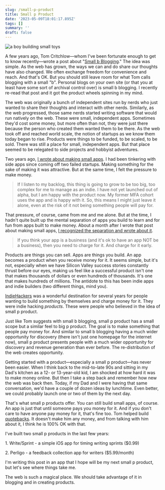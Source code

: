 ```yaml
---
slug: /small-p-product
title: Small p Product
date: '2023-05-09T18:01:17.895Z'
tags: []
summary: ''
draft: false
---
```

![a boy building small toys](https://cdn.midjourney.com/77eafee9-8703-42ca-b03a-be5018197099/0_1.png)

A few years ago, Tom Critchlow—whom I've been fortunate enough to get to know recently—wrote a post about "[Small b Blogging](https://tomcritchlow.com/2018/02/23/small-b-blogging/)." The idea was simple. As the web has grown, the ways we can and do share our thoughts have also changed. We often exchange freedom for convenience and reach. And that's OK. But you should still leave room for what Tom calls blogging with a small "b". Personal blogs on your own site (or that you at least have some sort of archival control over) is small b blogging. I recently re-read that post and it got the product wheels spinning in my mind.

The web was originally a bunch of independent sites run by nerds who just wanted to share their thoughts and interact with other nerds. Similarly, as the web progressed, those same nerds started writing software that would run natively on the web. These were small, independent apps. Sometimes they'd cost some money, but more often than not, they were just there because the person who created them wanted them to be there. As the web took off and reached world scale, the notion of startups as we know them today began to rise. Products were things to be funded, to be scaled, to be sold. There was still a place for small, independent apps. But that place seemed to be relegated to side projects and hobbyist adventures.

Two years ago, [I wrote about making small apps](https://polluterofminds.com/blog/make-small-apps/). I had been tinkering with side apps since coming off two failed startups. Making something for the sake of making it was attractive. But at the same time, I felt the pressure to make money.

> If I listen to my backlog, this thing is going to grow to be too big, too complex for me to manage as an indie. I have not yet launched out of alpha, but I am happy with the product now. My former MFA cohort uses the app and is happy with it. So, this means I might just leave it alone, even at the risk of it not being something people will pay for.

That pressure, of course, came from me and me alone. But at the time, I hadn't quite built up the mental separation of apps you build to learn and for fun from apps built to make money. About a month after I wrote that post about making small apps, [I recognized the separation and wrote about it](https://polluterofminds.com/blog/your-app-might-not-be-a-business/).

> If you think your app is a business (and it's ok to have an app NOT be a business), then you need to charge for it. And charge for it early.

Products are things you can sell. Apps are things you build. An app becomes a product when you receive money for it. It seems simple, but it's not, especially when we have Silicon Valley success stories constantly thrust before our eyes, making us feel like a successful product isn't one that makes thousands of dollars or even hundreds of thousands. It's one that makes hundreds of millions. The antidote to this has been indie apps and indie builders (two different things, mind you).

[IndieHackers](https://www.indiehackers.com/) was a wonderful destination for several years for people wanting to build something by themselves and charge money for it. They were indie hacking _products_. These were people who believed in the idea of small p product.

Just like Tom suggests with small b blogging, small p product has a small scope but a similar feel to big p product. The goal is to make something that people pay money for. And similar to small b blogging having a much wider opportunity for discovery (there isn't just one homepage for the internet now), small p product presents people with a much wider opportunity for discovery and revenue generation than ever before. The re-distribution of the web creates opportunity.

Getting started with a product—especially a small p product—has never been easier. When I think back to the mid-to-late 90s and sitting in my Dad's kitchen as a 12- or 13-year-old kid, I am shocked at how hard it was to make money online. But then I take a step back and remember how new the web was back then. Today, if my Dad and I were having that same conversation, we'd have a couple of dozen ideas by lunchtime. Even better, we could probably launch one or two of them by the next day.

That's what small p products offer. You can still build small apps, of course. An app is just that until someone pays you money for it. And if you don't care to have anyone pay money for it, that's fine too. Tom helped build [quotebacks](https://quotebacks.net/). It doesn't make him any money, and from talking with him about it, I think he is 100% OK with that.

I've built two small p products in the last few years:

1\. Write/Sprint - a simple iOS app for timing writing sprints ($0.99)

2\. Perligo - a feedback collection app for writers ($5.99/month)

I'm writing this post in an app that I hope will be my next small p product, but let's see where things take me.

The web is such a magical place. We should take advantage of it in blogging and in creating products.
